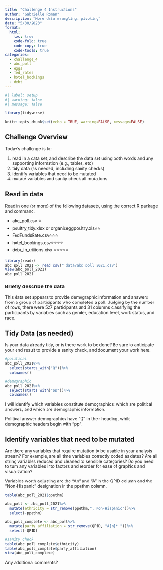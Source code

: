 ```yaml
---
title: "Challenge 4 Instructions"
author: "Gabrielle Roman"
description: "More data wrangling: pivoting"
date: "5/30/2023"
format:
  html:
    toc: true
    code-fold: true
    code-copy: true
    code-tools: true
categories:
  - challenge_4
  - abc_poll
  - eggs
  - fed_rates
  - hotel_bookings
  - debt
---
```


```r
#| label: setup
#| warning: false
#| message: false

library(tidyverse)

knitr::opts_chunk$set(echo = TRUE, warning=FALSE, message=FALSE)
```

## Challenge Overview

Today's challenge is to:

1)  read in a data set, and describe the data set using both words and any supporting information (e.g., tables, etc)
2)  tidy data (as needed, including sanity checks)
3)  identify variables that need to be mutated
4)  mutate variables and sanity check all mutations

## Read in data

Read in one (or more) of the following datasets, using the correct R package and command.

-   abc_poll.csv ⭐
-   poultry_tidy.xlsx or organiceggpoultry.xls⭐⭐
-   FedFundsRate.csv⭐⭐⭐
-   hotel_bookings.csv⭐⭐⭐⭐
-   debt_in_trillions.xlsx ⭐⭐⭐⭐⭐

```r
library(readr)
abc_poll_2021 <- read_csv("_data/abc_poll_2021.csv")
View(abc_poll_2021)
abc_poll_2021
```

### Briefly describe the data
This data set appears to provide demographic information and answers from a group of participants who completed a poll. Judging by the number of rows, there were 527 participants and 31 columns classifying the participants by variables such as gender, education level, work status, and race.

## Tidy Data (as needed)

Is your data already tidy, or is there work to be done? Be sure to anticipate your end result to provide a sanity check, and document your work here.

```r
#political
abc_poll_2021%>%
  select(starts_with("Q"))%>%
  colnames()

#demographic
abc_poll_2021%>%
  select(starts_with("pp"))%>%
  colnames()


```

I will identify which variables constitute demographics; which are political answers, and which are demographic information.

Political answer demographics have "Q" in their heading, while demographic headers begin with "pp".

## Identify variables that need to be mutated

Are there any variables that require mutation to be usable in your analysis stream? For example, are all time variables correctly coded as dates? Are all string variables reduced and cleaned to sensible categories? Do you need to turn any variables into factors and reorder for ease of graphics and visualization?

Variables worth adjusting are the "An" and "A" in the QPID column and the "Non-Hispanic" designation in the ppethm column.

```r
table(abc_poll_2021$ppethm)

abc_poll <- abc_poll_2021%>%
  mutate(ethnicity = str_remove(ppethm,", Non-Hispanic"))%>%
  select(-ppethm)

abc_poll_complete <- abc_poll%>%
  mutate(party_affiliation = str_remove(QPID, "A[n]* "))%>%
  select(-QPID)

#sanity check
table(abc_poll_complete$ethnicity)
table(abc_poll_complete$party_affiliation)
view(abc_poll_complete)


```

Any additional comments?
